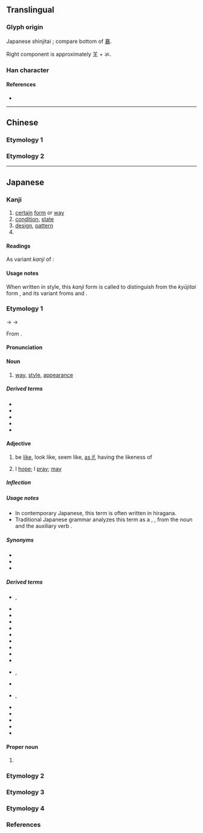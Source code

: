 {{also|樣|样}}
{{character info}}
==Translingual==
{{Han simplified forms|樣|様|样}}

===Glyph origin===
Japanese shinjitai {{Han simp|樣|f=羕|t=𣴎}}; compare bottom of [[暴]].

Right component is approximately 𦍌 + 氺.
<!--
Right component is approximately 羊 + 水, but this is misleading. The composition is more similar to [[隶]]: there is a single vertical stroke (not two separate characters), and the bottom left component is drawn as two strokes, as in [[冫]], not one stroke, as in the left side of 水.
-->

===Han character===
{{Han char|rn=75|rad=木|as=10|sn=14|four=|canj=DTGE,XDTGE|ids=⿰木𣴎}}

====References====
* {{Han ref|kx=0546.251|dkj=15352|hdz=21284.061|uh=69D8|ud=27096}}

----

==Chinese==

===Etymology 1===
{{zh-see|樣|v}}

===Etymology 2===
{{zh-see|橡|v}}

----

==Japanese==
{{ja-kanji forms|様|樣}}

===Kanji===
{{ja-kanji|grade=3|rs=木10|kyu=樣}}

# [[certain]] [[form]] or [[way]]
# [[condition]], [[state]]
# [[design]], [[pattern]]
# {{n-g|indicates [[humble]]ness or [[polite]]ness}}

====Readings====
{{ja-readings
|goon=よう<やう
|kanon=よう<やう
|kun=さま-
}}
As variant ''kanji'' of {{ja-l|橡}}:
{{ja-readings
|goon=ぞう<ざう
|kanon=しょう<しやう
|kun=くぬぎ-, とち-
}}

====Usage notes====
When written in {{m|ja|草体|tr=sōtai||highly-[[cursive]]}} style, this ''kanji'' form is called {{m|ja|平様|tr=hira-zama|lit=[[common]] [[form]]}} to distinguish from the ''kyūjitai'' form {{m|ja|永様|tr=ei-sama|lit={{ja-l|永}}-form}}, and its variant froms {{m|ja|次様|tr=tsugi-zama|pos=for {{ja-l|檨}}|lit={{ja-l|次}}-form}} and {{m|ja|美様|tr=bi-zama|pos=for {{ja-l|𣖙}}|lit={{ja-l|美}}-form}}.

===Etymology 1===
{{ja-kanjitab|yomi=o|よう}}

{{IPAchar|/jɨau/}} → {{IPAchar|/jɔː/}} → {{IPAchar|/joː/}}

From {{der|ja|ltc|sort=よう|-}} {{ltc-l|樣}}.

====Pronunciation====
{{ja-pron|yomi=o|よう|acc=1|acc_ref=DJR}}

====Noun====
{{ja-noun|よう|hhira=やう|kyu=樣}}

# [[way]], [[style]], [[appearance]]

=====Derived terms=====
{{der-top}}
* {{ja-r|様%式|よう%しき}}
* {{ja-r|様%子|よう%す}}
* {{ja-r|様%相|よう%そう}}
* {{ja-r|様%態|よう%たい}}
* {{ja-r|模%様|も%よう}}
{{der-bottom}}

====Adjective====
{{ja-adj|よう|infl=na|hhira=やう|kyu=樣}}

# be [[like]], look like, seem like, [[as if]], having the likeness of
#: {{ja-usex|まるで夢を見ている'''様'''だ。|^まる で ゆめ を みて いる '''よう''' だ。|It felt '''as if''' I were dreaming.}}
#: {{ja-usex|あの 野%郎 の 筋%肉 は アーノルド・シュワルツェネッガー の '''よう''' ね|^あの や%ろう の きん%にく は ^アーノルド・^シュワルツェネッガー の '''よう''' ね|That dude's muscles are like Arnold Schwarzenegger}}
#: {{ja-usex|火 の ついた 蝶 の '''ように''' ひととき だけ 輝き|^ひ の ついた ちょう の '''よう に''' ひととき だけ かがやき|Briefly radiate like a butterfly attracted to fire}}
# {{lb|ja|as {{m|ja|様に|tr=yō ni}}}} I [[hope]]; I [[pray]]; [[may]]
#: {{ja-usex|成%功します'''ように'''。|せい%こう します '''よう に'''。|'''I wish''' [myself/you] success.}}

=====Inflection=====
{{ja-na|よう}}

=====Usage notes=====
* In contemporary Japanese, this term is often written in hiragana.
* Traditional Japanese grammar analyzes this term as a {{m|ja|助動詞|tr=jodōshi||auxiliary verb}}, {{m|ja|ようだ|tr=yō da}}, from the noun {{m|ja|様|tr=yō}} and the auxiliary verb {{m|ja|だ}}.

=====Synonyms=====
* {{ja-r|みたい}}
* {{ja-r|らしい}}
* {{ja-r|っぽい}}

=====Derived terms=====
{{der-top}}
* {{ja-r|様%々|よう%よう|rom=-}}, {{ja-r|様%様|よう%よう}}
* {{ja-r|よう だ}}
* {{ja-r|異%様|い%よう}}
* {{ja-r|如%何%様|い%か%よう}}
* {{ja-r|一%様|いち%よう}}
* {{ja-r|今%様|いま%よう}}
* {{ja-r|大%様|おお%よう}}
* {{ja-r|各%様|かく%よう}}
* {{ja-r|唐%様|から%よう}}
* {{ja-r|異%様|こと%よう}}
* {{ja-r|左%様|さ%よう|rom=-}}, {{ja-r|然%様|さ%よう}}
* {{ja-r|多%様|た%よう}}
* {{ja-r|体%様|たい%よう|rom=-}}, {{ja-r|態%様|たい%よう}}
* {{ja-r|同%様|どう%よう}}
* {{ja-r|何%様|なに%よう}}
* {{ja-r|一%様|ひと%よう}}
* {{ja-r|文%様|もん%よう}}
* {{ja-r|和%様|わ%よう}}
{{der-bottom}}

====Proper noun====
{{ja-pos|proper|よう|hhira=やう|kyu=樣}}

# {{given name|ja|female|A=a|sort=よう}}

===Etymology 2===
{{ja-kanjitab|yomi=k|さま}}
{{ja-see|さま}}

===Etymology 3===
{{ja-kanjitab|yomi=k|さま|k1=ざま|r=y}}
{{ja-see|ざま}}

===Etymology 4===
{{ja-kanjitab|ちゃま|yomi=irr}}
{{ja-see|ちゃま}}

===References===
<references/>